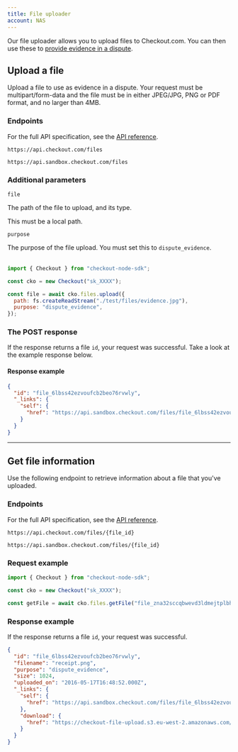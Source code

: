 ```yaml
---
title: File uploader
account: NAS
---
```


Our file uploader allows you to upload files to Checkout.com. You can then use these to [provide evidence in a dispute](/risk-management/disputes/disputes-api).

## Upload a file

Upload a file to use as evidence in a dispute. Your request must be multipart/form-data and the file must be in either JPEG/JPG, PNG or PDF format, and no larger than 4MB.

### Endpoints

For the full API specification, see the [API reference](https://api-reference.checkout.com/preview/crusoe/).

<tabs>
<tab title="Live">
<LineCodeWrapper type="post">

`https://api.checkout.com/files`

</LineCodeWrapper>
</tab>
<tab title="Sandbox">
<LineCodeWrapper type="post">

`https://api.sandbox.checkout.com/files`

</LineCodeWrapper>
</tab>
</tabs>

### Additional parameters

<Table>
<TableHead headers={['Parameter', 'Description']} />
<TableBody>
<TableRow>
<TableCell>

`file`

<StatusTag type="required" />
<TypeTag type="string (binary)" />
</TableCell>
<TableCell>

The path of the file to upload, and its type.

<InfoBox>

This must be a local path.

</InfoBox>
</TableCell>
</TableRow>
<TableRow>
<TableCell>

`purpose`

<StatusTag type="required" />
<TypeTag type="string" />
</TableCell>
<TableCell>

The purpose of the file upload. You must set this to `dispute_evidence`.

</TableCell>
</TableRow>
</TableBody>
</Table>

<tabs>
<tab title="Node.js (Beta)">

```js withBorder=false
import { Checkout } from "checkout-node-sdk";

const cko = new Checkout("sk_XXXX");

const file = await cko.files.upload({
  path: fs.createReadStream("./test/files/evidence.jpg"),
  purpose: "dispute_evidence",
});
```

</tab>
</tabs>

### The POST response

If the response returns a file `id`, your request was successful. Take a look at the example response below.

#### Response example

```json
{
  "id": "file_6lbss42ezvoufcb2beo76rvwly",
  "_links": {
    "self": {
      "href": "https://api.sandbox.checkout.com/files/file_6lbss42ezvoufcb2beo76rvwly"
    }
  }
}
```

---

## Get file information

Use the following endpoint to retrieve information about a file that you've uploaded.

### Endpoints

For the full API specification, see the [API reference](https://api-reference.checkout.com/preview/crusoe/).

<tabs>
<tab title="Live">
<LineCodeWrapper type="get">

`https://api.checkout.com/files/{file_id}`

</LineCodeWrapper>
</tab>
<tab title="Sandbox">
<LineCodeWrapper type="get">

`https://api.sandbox.checkout.com/files/{file_id}`

</LineCodeWrapper>
</tab>
</tabs>

### Request example

<tabs>
<tab title="Node.js (Beta)">

```js withBorder=false
import { Checkout } from "checkout-node-sdk";

const cko = new Checkout("sk_XXXX");

const getFile = await cko.files.getFile("file_zna32sccqbwevd3ldmejtplbhu");
```

</tab>
</tabs>

### Response example

If the response returns a file `id`, your request was successful.

```json
{
  "id": "file_6lbss42ezvoufcb2beo76rvwly",
  "filename": "receipt.png",
  "purpose": "dispute_evidence",
  "size": 1024,
  "uploaded_on": "2016-05-17T16:48:52.000Z",
  "_links": {
    "self": {
      "href": "https://api.sandbox.checkout.com/files/file_6lbss42ezvoufcb2beo76rvwly"
    },
    "download": {
      "href": "https://checkout-file-upload.s3.eu-west-2.amazonaws.com/ucdac/ucdac/6lbss42ezvoufcb2beo76rvwly?X-Amz-Expires=3600&x-amz-security-token=FQoDYXdzENL%2F%2F%2F%2F%2F%2F%2F%2F%2F%2FwEa"
    }
  }
}
```
